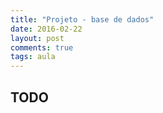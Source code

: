 ```yaml
---
title: "Projeto - base de dados"
date: 2016-02-22
layout: post
comments: true
tags: aula
---
```


## TODO